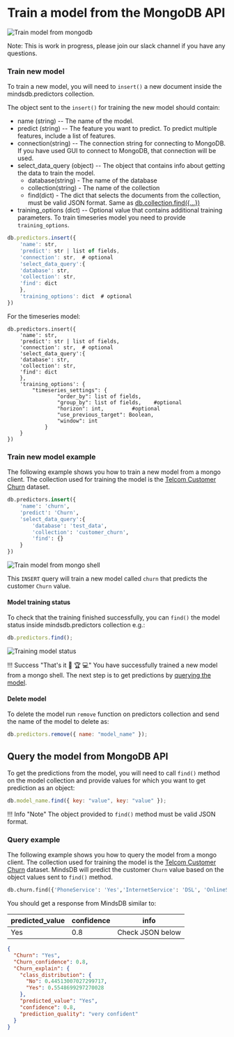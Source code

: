 # Train a model from the MongoDB API

![Train model from mongodb](/assets/databases/mongodb/mongo-mdb-code.png)

Note: This is work in progress, please join our slack channel if you have any questions.

### Train new model

To train a new model, you will need to `insert()` a new document inside the mindsdb.predictors collection.

The object sent to the `insert()` for training the new model should contain:

- name (string) -- The name of the model.
- predict (string) -- The feature you want to predict. To predict multiple features, include a list of features.
- connection(string) -- The connection string for connecting to MongoDB. If you have used GUI to connect to MongoDB, that connection will be used.
- select_data_query (object) -- The object that contains info about getting the data to train the model.
  - database(string) - The name of the database
  - collection(string) - The name of the collection
  - find(dict) - The dict that selects the documents from the collection, must be valid JSON format. Same as [db.collection.find(\{...})](https://docs.mongodb.com/manual/reference/method/db.collection.find/)
- training_options (dict) -- Optional value that contains additional training parameters. To train timeseries model you need to provide `training_options`.

```javascript
db.predictors.insert({
    'name': str,
    'predict': str | list of fields,
    'connection': str,  # optional
    'select_data_query':{
    'database': str,
    'collection': str,
    'find': dict
    },
    'training_options': dict  # optional
})
```

For the timeseries model:

```
db.predictors.insert({
    'name': str,
    'predict': str | list of fields,
    'connection': str,  # optional
    'select_data_query':{
    'database': str,
    'collection': str,
    'find': dict
    },
    'training_options': {
        "timeseries_settings": {
                "order_by": list of fields,
                "group_by": list of fields,    #optional
                "horizon": int,         #optional
                "use_previous_target": Boolean,
                "window": int
            }
    }
})

```

### Train new model example

The following example shows you how to train a new model from a mongo client. The collection used for training the model is the [Telcom Customer Churn](https://www.kaggle.com/blastchar/telco-customer-churn) dataset.

```sql
db.predictors.insert({
    'name': 'churn',
    'predict': 'Churn',
    'select_data_query':{
        'database': 'test_data',
        'collection': 'customer_churn',
        'find': {}
    }
})
```

![Train model from mongo shell](/assets/predictors/mongo/mongo-insert.gif)

This `INSERT` query will train a new model called `churn` that predicts the customer `Churn` value.

#### Model training status

To check that the training finished successfully, you can `find()` the model status inside mindsdb.predictors collection e.g.:

```javascript
db.predictors.find();
```

![Training model status](/assets/predictors/mongo/mongo-status.gif)

!!! Success "That's it :tada: :trophy: :computer:"
You have successfully trained a new model from a mongo shell. The next step is to get predictions by [querying the model](/mongo/mongo/#query-the-model-from-mongodb-api).

#### Delete model

To delete the model run `remove` function on predictors collection and send the name of the model to delete as:

```javascript
db.predictors.remove({ name: "model_name" });
```

## Query the model from MongoDB API

To get the predictions from the model, you will need to call `find()` method on the model collection and provide values for which you want to get prediction as an object:

```javascript
db.model_name.find({ key: "value", key: "value" });
```

!!! Info "Note"
The object provided to `find()` method must be valid JSON format.

### Query example

The following example shows you how to query the model from a mongo client. The collection used for training the model is the [Telcom Customer Churn](https://www.kaggle.com/blastchar/telco-customer-churn) dataset. MindsDB will predict the customer `Churn` value based on the object values sent to `find()` method.

```sql
db.churn.find({'PhoneService': 'Yes','InternetService': 'DSL', 'OnlineService': 'No','MonthlyCharges': 53.85, 'TotalCharges': 108.15, 'tenure': 2, 'PaperlessBilling': 'Yes'})
```

You should get a response from MindsDB similar to:

| predicted_value | confidence | info             |
| --------------- | ---------- | ---------------- |
| Yes             | 0.8        | Check JSON below |

```json
{
  "Churn": "Yes",
  "Churn_confidence": 0.8,
  "Churn_explain": {
    "class_distribution": {
      "No": 0.44513007027299717,
      "Yes": 0.5548699297270028
    },
    "predicted_value": "Yes",
    "confidence": 0.8,
    "prediction_quality": "very confident"
  }
}
```
